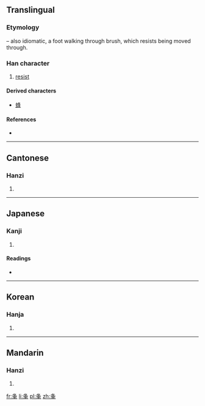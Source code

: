 ==Translingual==
===Etymology===
{{Han compound|夂|t1=foot, walk|丰|t2=bush, brush|ls=psc|c1=s|c2=p}} – also idiomatic, a foot walking through brush, which resists being moved through.

===Han character===
{{Han char|rn=34|rad=夂|as=04|sn=7|four=2750<sub>4</sub>|canj=竹水手十 (HEQJ)|ids=⿱[[夂]][[丰]]}}

# [[resist]]

====Derived characters====
* [[蜂]]

====References====
* {{Han ref|kx=0244.220|dkj=05698|dj=0485.090|hdz=20868.070|uh=5906|ud=22790|bh=CAB0|bd=51888}}

----

==Cantonese==

===Hanzi===
{{yue-hanzi|jyut=[[fung1]]|y=fung1}}

# {{defn|lang=yue|sort=夂04}}

----

==Japanese==

===Kanji===
{{ja-kanji|grade=|rs=夂04}}

# {{defn|lang=ja|sort=夂04}}

====Readings====
* {{ja-readings|on=[[ほう]] (hō), [[ふ]] (fu), [[ば]] (ba)|kun=[[さからう]] (sakarau), [[ひく]] (hiku), [[あう]] (au), [[あつい]] (atsui)}}

----

==Korean==

===Hanja===
{{ko-hanja|hangeul=[[봉]]|rv=bong|mr=pong}}

# {{defn|lang=ko|sort=夂04}}

----

==Mandarin==

===Hanzi===
{{cmn-hanzi|pin=[[fēng]] ([[feng1]])|wg=feng<sup>1</sup>}}

# {{defn|lang=cmn|sort=夂04}}

[[fr:夆]]
[[li:夆]]
[[pl:夆]]
[[zh:夆]]